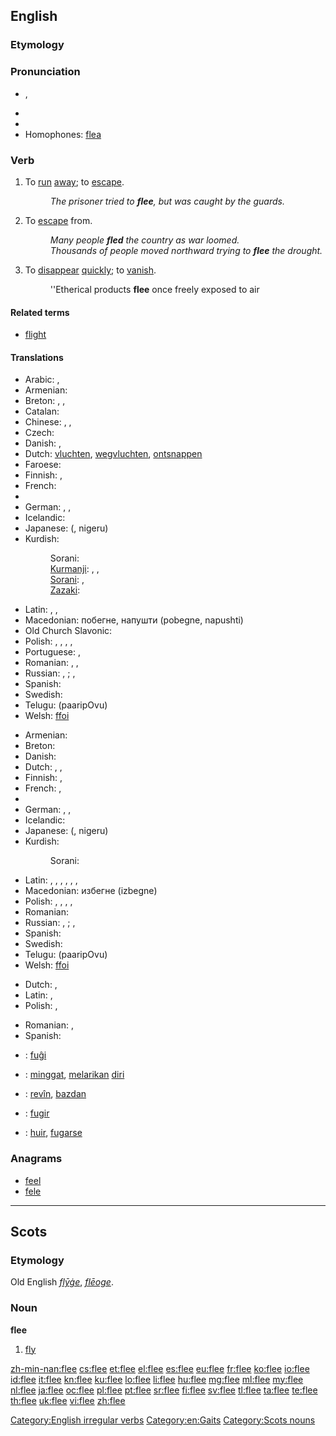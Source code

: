==English==

===Etymology===
{{etyl|ang}} {{term|fleon|flēon|lang=ang}}

===Pronunciation===
* {{IPA|/fliː/}}, {{X-SAMPA|/fli:/}}
* {{rhymes|iː}}
* {{audio|en-us-flee.ogg|Audio (US)}}
* Homophones: [[flea]]

===Verb===
{{en-verb|flees|fleeing|fled|fled}}

# {{intransitive}} To [[run]] [[away]]; to [[escape]].
#: ''The prisoner tried to '''flee''', but was caught by the guards.''
# {{transitive}} To [[escape]] from.
#: ''Many people '''fled''' the country as war loomed.''
#: ''Thousands of people moved northward trying to '''flee''' the drought.''
# {{intransitive}} To [[disappear]] [[quickly]]; to [[vanish]].
#: ''Etherical products '''flee''' once freely exposed to air

====Related terms====
* [[flight]]

====Translations====
{{trans-top|to run away; to escape}}
* Arabic: {{t-|ar|هرب|tr=haraba}},  {{t-|ar|فر|tr=farra}}
* Armenian: {{t-|hy|փախչել|tr=p’axčel}}
* Breton: {{t|br|fuiñ}}, {{t|br|redek}}, {{t|br|tec'hout}}
* Catalan: {{t+|ca|fugir}}
* Chinese: {{t-|cmn|逃|tr=táo|sc=Hani}}, {{t-|cmn|奔逃|tr=bēntáo|sc=Hani}},  {{t-|cmn|奔|tr=bēn|sc=Hani}}
* Czech: {{t-|cs|utéct}}
* Danish: {{t|da|flygte}}, {{t|da|fly}}
* Dutch: [[vluchten]], [[wegvluchten]], [[ontsnappen]]
* Faroese: {{t|fo|flýggja}}
* Finnish: {{t+|fi|paeta}}, {{t+|fi|karata}}
* French: {{t+|fr|s'enfuir}}
* {{trreq|Georgian}}
* German: {{t+|de|fliehen}}, {{t+|de|meiden}}, {{t+|de|flüchten}}
* Icelandic: {{t+|is|flýja}}
* Japanese: {{Jpan|[[逃げる]]}} ({{Jpan|[[にげる]]}}, nigeru)
* Kurdish:
*: Sorani:
*: [[Kurmanji]]: {{t+|ku|revîn}}, {{t+|ku|bazdan}}, {{t+|ku|bezîn}}
*: [[Sorani]]: {{ku-Arab|[[هه‌ڵاتن]]}}, {{ku-Arab|[[ده‌رپه‌ڕین]]}}
*: [[Zazaki]]: {{t+|ku|remayen}}
{{trans-mid}}
* Latin: {{t|la|fugio|alt=fugiō}}, {{t|la|fugio|alt=fugitō}}, {{t|la|perfugio}}
* Macedonian: побегне, напушти (pobegne, napushti)
* Old Church Slavonic: {{tø|cu|бѣжати|tr=běžati|sc=Cyrs}}
* Polish: {{t|pl|uciec}}, {{t+|pl|uciekać}}, {{t|pl|zbiec}}, {{t|pl|umknąć}}, {{t|pl|umykać}}
* Portuguese: {{t|pt|escapar}}, {{t|pt|fugir}}
* Romanian: {{t-|ro|scăpa}},  {{t+|ro|evada}},  {{t+|ro|fugi}}
* Russian: {{t|ru|убегать|tr=ubegát'}} {{impf}}, {{t|ru|убежать|tr=ubežát'}} {{pf.}}; {{t|ru|удирать|tr=udirát'}} {{impf}}, {{t|ru|удрать|tr=udrát'}} {{pf.}}
* Spanish: {{t+|es|huir}}
* Swedish: {{t+|sv|fly}}
* Telugu: {{t|te|పారిపోవు}} (paaripOvu)
* Welsh: [[ffoi]]
{{trans-bottom}}

{{trans-top|to escape from}}
* Armenian: {{t-|hy|փախչել|tr=p’axčel}}
* Breton: {{t|br|tec'hel}}
* Danish: {{t|da|flygte}}
* Dutch: {{t+|nl|ontkomen}}, {{t-|nl|ontlopen}}, {{t-|nl|ontvluchten}}
* Finnish: {{t+|fi|paeta}}, {{t+|fi|karata}}
* French: {{t+|fr|fuir}}, {{t+|fr|échapper}}
* {{trreq|Georgian}}
* German: {{t+|de|fliehen}}, {{t-|de|entfliehen}}, {{t+|de|flüchten}}
* Icelandic: {{t+|is|flýja}}
* Japanese: {{Jpan|[[逃げる]]}} ({{Jpan|[[にげる]]}}, nigeru)
* Kurdish:
*: Sorani: {{ku-Arab|[[ڕاکردن]]}}
{{trans-mid}}
* Latin: {{t|la|fugio}}, {{t|la|confugio}}, {{t|la|diffugio}}, {{t|la|profugio}}, {{t|la|refugio}}, {{t|la|evado}}, {{t|la|evado}}
* Macedonian: избегне (izbegne)
* Polish: {{t|pl|uciec}}, {{t+|pl|uciekać}}, {{t|pl|zbiec}}, {{t|pl|umknąć}}, {{t|pl|umykać}}
* Romanian: {{t+|ro|fugi}}
* Russian: {{t|ru|убегать|tr=ubegát'}} {{impf}}, {{t|ru|убежать|tr=ubežát'}} {{pf.}}; {{t|ru|удирать|tr=udirát'}} {{impf}}, {{t|ru|удрать|tr=udrát'}} {{pf.}}
* Spanish: {{t+|es|huir}}
* Swedish: {{t+|sv|fly}}
* Telugu: {{t|te|పారిపోవు}} (paaripOvu)
* Welsh: [[ffoi]]
{{trans-bottom}}

{{trans-top|to disappear quickly}}
* Dutch: {{t+|nl|vervliegen}}, {{t+|nl|vlieden}}
* Latin: {{t|la|evanesco}}, {{t|la|aufugio}}
* Polish: {{t|pl|ulotnić się}}, {{t|pl|ulatniać się}}
{{trans-mid}}
* Romanian: {{context|figuratively}} {{t|ro|a se evapora}},  {{t+|ro|dispărea}}
* Spanish: {{t|es|desvanecerse}}
{{trans-bottom}}

{{checktrans-top}}
* {{ttbc|eo}}: [[fuĝi]]
* {{ttbc|id}}: [[minggat]], [[lari|melarikan]] [[diri]]
* {{ttbc|ku}}: [[revîn]], [[bazdan]]
{{trans-mid}}
* {{ttbc|pt}}: [[fugir]]
* {{ttbc|es}}: [[huir]], [[fugarse]]
{{trans-bottom}}

===Anagrams===
* [[feel#English|feel]]
* [[fele#English|fele]]

[[Category:English irregular verbs]]
[[Category:en:Gaits]]

----

==Scots==

===Etymology===
Old English ''[[flyge|flȳġe]]'', ''[[fleoge|flēoge]]''.

===Noun===
'''flee'''

# [[fly]]

[[Category:Scots nouns]]

[[zh-min-nan:flee]]
[[cs:flee]]
[[et:flee]]
[[el:flee]]
[[es:flee]]
[[eu:flee]]
[[fr:flee]]
[[ko:flee]]
[[io:flee]]
[[id:flee]]
[[it:flee]]
[[kn:flee]]
[[ku:flee]]
[[lo:flee]]
[[li:flee]]
[[hu:flee]]
[[mg:flee]]
[[ml:flee]]
[[my:flee]]
[[nl:flee]]
[[ja:flee]]
[[oc:flee]]
[[pl:flee]]
[[pt:flee]]
[[sr:flee]]
[[fi:flee]]
[[sv:flee]]
[[tl:flee]]
[[ta:flee]]
[[te:flee]]
[[th:flee]]
[[uk:flee]]
[[vi:flee]]
[[zh:flee]]